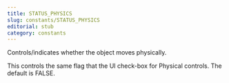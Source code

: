 ```yaml
---
title: STATUS_PHYSICS
slug: constants/STATUS_PHYSICS
editorial: stub
category: constants
---
```


<LSLConstant
	name="STATUS_PHYSICS"
	type="integer"
	value="0x1"
/>

Controls/indicates whether the object moves physically.

This controls the same flag that the UI check-box for Physical controls. The default is FALSE.
